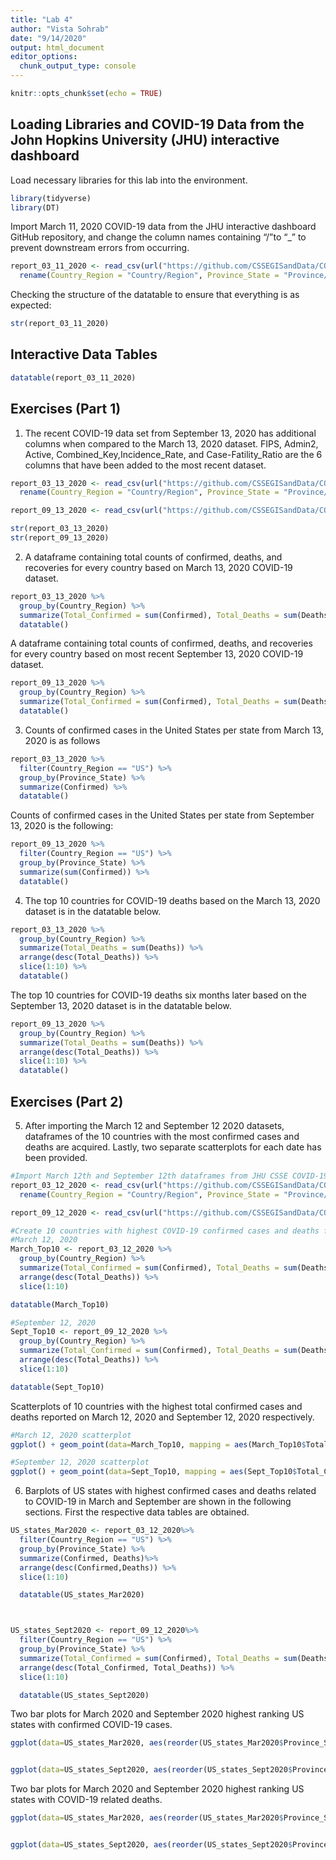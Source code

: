 ```yaml
---
title: "Lab 4"
author: "Vista Sohrab"
date: "9/14/2020"
output: html_document
editor_options: 
  chunk_output_type: console
---
```


```r
knitr::opts_chunk$set(echo = TRUE)
```

## Loading Libraries and COVID-19 Data from the John Hopkins University (JHU) interactive dashboard

Load necessary libraries for this lab into the environment.
```r
library(tidyverse)
library(DT)
```

Import March 11, 2020 COVID-19 data from the JHU interactive dashboard GitHub repository, and change the column names containing "/"to "_" to prevent downstream errors from occurring.
```r
report_03_11_2020 <- read_csv(url("https://github.com/CSSEGISandData/COVID-19/raw/master/csse_covid_19_data/csse_covid_19_daily_reports/03-11-2020.csv")) %>% 
  rename(Country_Region = "Country/Region", Province_State = "Province/State")
```

Checking the structure of the datatable to ensure that everything is as expected:

```r
str(report_03_11_2020)
```

## Interactive Data Tables

```r
datatable(report_03_11_2020)
```

## Exercises (Part 1)

1) The recent COVID-19 data set from September 13, 2020 has additional columns when compared to the March 13, 2020 dataset. FIPS, Admin2, Active, Combined_Key,Incidence_Rate, and Case-Fatility_Ratio are the 6 columns that have been added to the most recent dataset. 
```r
report_03_13_2020 <- read_csv(url("https://github.com/CSSEGISandData/COVID-19/raw/master/csse_covid_19_data/csse_covid_19_daily_reports/03-13-2020.csv")) %>% 
  rename(Country_Region = "Country/Region", Province_State = "Province/State")

report_09_13_2020 <- read_csv(url("https://github.com/CSSEGISandData/COVID-19/raw/master/csse_covid_19_data/csse_covid_19_daily_reports/09-13-2020.csv"))

str(report_03_13_2020)
str(report_09_13_2020)
```

2) A dataframe containing total counts of confirmed, deaths, and recoveries for every country based on March 13, 2020 COVID-19 dataset.

```r
report_03_13_2020 %>% 
  group_by(Country_Region) %>% 
  summarize(Total_Confirmed = sum(Confirmed), Total_Deaths = sum(Deaths), Total_Recovered = sum(Recovered)) %>% 
  datatable()
```

A dataframe containing total counts of confirmed, deaths, and recoveries for every country based on most recent September 13, 2020 COVID-19 dataset.

```r
report_09_13_2020 %>% 
  group_by(Country_Region) %>% 
  summarize(Total_Confirmed = sum(Confirmed), Total_Deaths = sum(Deaths), Total_Recovered = sum(Recovered)) %>% 
  datatable()
```

3) Counts of confirmed cases in the United States per state from March 13, 2020 is as follows

```r
report_03_13_2020 %>% 
  filter(Country_Region == "US") %>% 
  group_by(Province_State) %>% 
  summarize(Confirmed) %>% 
  datatable()
```


Counts of confirmed cases in the United States per state from September 13, 2020 is the following:

```r
report_09_13_2020 %>% 
  filter(Country_Region == "US") %>% 
  group_by(Province_State) %>% 
  summarize(sum(Confirmed)) %>% 
  datatable()
```


4) The top 10 countries for COVID-19 deaths based on the March 13, 2020 dataset is in the datatable below.
```r
report_03_13_2020 %>% 
  group_by(Country_Region) %>% 
  summarize(Total_Deaths = sum(Deaths)) %>% 
  arrange(desc(Total_Deaths)) %>% 
  slice(1:10) %>% 
  datatable()
```

The top 10 countries for COVID-19 deaths six months later based on the September 13, 2020 dataset is in the datatable below.

```r
report_09_13_2020 %>% 
  group_by(Country_Region) %>% 
  summarize(Total_Deaths = sum(Deaths)) %>% 
  arrange(desc(Total_Deaths)) %>% 
  slice(1:10) %>% 
  datatable()
```

## Exercises (Part 2)

5) After importing the March 12 and September 12 2020 datasets, dataframes of the 10 countries with the most confirmed cases and deaths are acquired. Lastly, two separate scatterplots for each date has been provided.
```r
#Import March 12th and September 12th dataframes from JHU CSSE COVID-19 GitHub repository
report_03_12_2020 <- read_csv(url("https://github.com/CSSEGISandData/COVID-19/raw/master/csse_covid_19_data/csse_covid_19_daily_reports/03-12-2020.csv")) %>% 
  rename(Country_Region = "Country/Region", Province_State = "Province/State")

report_09_12_2020 <- read_csv(url("https://github.com/CSSEGISandData/COVID-19/raw/master/csse_covid_19_data/csse_covid_19_daily_reports/09-12-2020.csv"))
```


```r
#Create 10 countries with highest COVID-19 confirmed cases and deaths for the two different dates
#March 12, 2020
March_Top10 <- report_03_12_2020 %>% 
  group_by(Country_Region) %>% 
  summarize(Total_Confirmed = sum(Confirmed), Total_Deaths = sum(Deaths)) %>% 
  arrange(desc(Total_Deaths)) %>% 
  slice(1:10)

datatable(March_Top10)

#September 12, 2020
Sept_Top10 <- report_09_12_2020 %>% 
  group_by(Country_Region) %>% 
  summarize(Total_Confirmed = sum(Confirmed), Total_Deaths = sum(Deaths)) %>% 
  arrange(desc(Total_Deaths)) %>% 
  slice(1:10)

datatable(Sept_Top10)
```

Scatterplots of 10 countries with the highest total confirmed cases and deaths reported on March 12, 2020 and September 12, 2020 respectively.
```r
#March 12, 2020 scatterplot
ggplot() + geom_point(data=March_Top10, mapping = aes(March_Top10$Total_Confirmed, March_Top10$Total_Deaths)) + xlab("total confirmed cases") + ylab("total deaths") + ggtitle("Countries with Highest COVID-19 Confirmed Cases vs Deaths on 03/12/2020") + theme_bw()
```

```r
#September 12, 2020 scatterplot
ggplot() + geom_point(data=Sept_Top10, mapping = aes(Sept_Top10$Total_Confirmed, Sept_Top10$Total_Deaths)) + xlab("total confirmed cases") + ylab("total deaths") + ggtitle("Countries with Highest COVID-19 Confirmed Cases vs Deaths on 09/12/2020") + theme_bw()
```


6) Barplots of US states with highest confirmed cases and deaths related to COVID-19 in March and September are shown in the following sections. First the respective data tables are obtained. 
```r
US_states_Mar2020 <- report_03_12_2020%>% 
  filter(Country_Region == "US") %>% 
  group_by(Province_State) %>% 
  summarize(Confirmed, Deaths)%>% 
  arrange(desc(Confirmed,Deaths)) %>% 
  slice(1:10)

  datatable(US_states_Mar2020)



US_states_Sept2020 <- report_09_12_2020%>% 
  filter(Country_Region == "US") %>% 
  group_by(Province_State) %>% 
  summarize(Total_Confirmed = sum(Confirmed), Total_Deaths = sum(Deaths)) %>% 
  arrange(desc(Total_Confirmed, Total_Deaths)) %>% 
  slice(1:10)

  datatable(US_states_Sept2020)
```

Two bar plots for March 2020 and September 2020  highest ranking US states with confirmed COVID-19 cases. 
```r
ggplot(data=US_states_Mar2020, aes(reorder(US_states_Mar2020$Province_State,-US_states_Mar2020$Confirmed), US_states_Mar2020$Confirmed)) + geom_bar(stat= "identity") + xlab("US State") + ylab("Number of Confirmed Cases") + ggtitle("10 US States with Highest Confirmed COVID-19 Cases on 03/12/2020") + theme_bw()


ggplot(data=US_states_Sept2020, aes(reorder(US_states_Sept2020$Province_State,-US_states_Sept2020$Total_Confirmed), US_states_Sept2020$Total_Confirmed)) + geom_bar(stat= "identity") + xlab("US State") + ylab("Number of Confirmed Cases") + ggtitle("10 US States with Highest Confirmed COVID-19 Cases on 09/12/2020")+ theme_bw()
```

Two bar plots for March 2020 and September 2020 highest ranking US states with COVID-19 related deaths.

```r
ggplot(data=US_states_Mar2020, aes(reorder(US_states_Mar2020$Province_State,-US_states_Mar2020$Deaths), US_states_Mar2020$Deaths)) + geom_bar(stat="identity") + scale_x_discrete(drop = TRUE)+ xlab("US State") + ggtitle("10 US States with Highest COVID-19 Deaths on March 12, 2020") + ylab("Number of Deaths")+ theme_bw()


ggplot(data=US_states_Sept2020, aes(reorder(US_states_Sept2020$Province_State,-US_states_Sept2020$Total_Deaths), US_states_Sept2020$Total_Deaths)) + geom_bar(stat= "identity") + xlab("US State") + ylab("Number of Deaths") + ggtitle("10 US States with Highest COVID-19 Deaths on September 12, 2020") + theme_bw()
```

